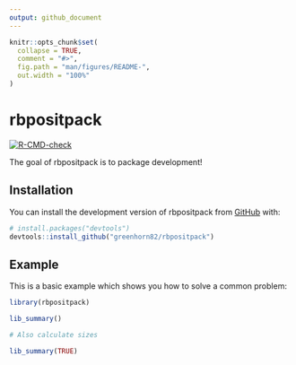 ```yaml
---
output: github_document
---
```


<!-- README.md is generated from README.Rmd. Please edit that file -->

```r
knitr::opts_chunk$set(
  collapse = TRUE,
  comment = "#>",
  fig.path = "man/figures/README-",
  out.width = "100%"
)
```

# rbpositpack

<!-- badges: start -->
[![R-CMD-check](https://github.com/greenhorn82/rbpositpack/actions/workflows/R-CMD-check.yaml/badge.svg)](https://github.com/greenhorn82/rbpositpack/actions/workflows/R-CMD-check.yaml)
<!-- badges: end -->

The goal of rbpositpack is to package development!

## Installation

You can install the development version of rbpositpack from [GitHub](https://github.com/) with:

``` r
# install.packages("devtools")
devtools::install_github("greenhorn82/rbpositpack")
```

## Example

This is a basic example which shows you how to solve a common problem:

```r
library(rbpositpack)

lib_summary()

# Also calculate sizes

lib_summary(TRUE)

```
